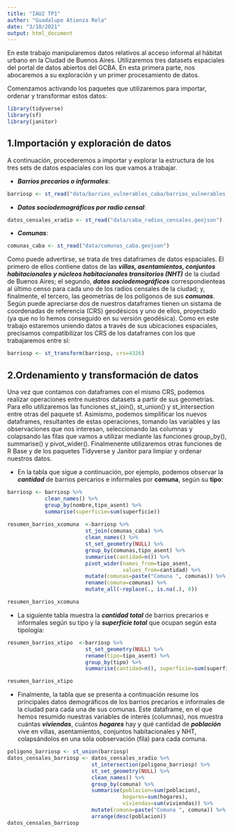 ```yaml
---
title: "IAU2 TP1"
author: "Guadalupe Atienza Rela"
date: "3/10/2021"
output: html_document
---
```


En este trabajo manipularemos datos relativos al acceso informal al hábitat urbano en la Ciudad de Buenos Aires. Utilizaremos tres datasets espaciales del portal de datos abiertos del GCBA. En esta primera parte, nos abocaremos a su exploración y un primer procesamiento de datos.

Comenzamos activando los paquetes que utilizaremos para importar, ordenar y transformar estos datos:

```r
library(tidyverse)
library(sf)
library(janitor)
```

## **1.Importación y exploración de datos**

A continuación, procederemos a importar y explorar la estructura de los tres sets de datos espaciales con los que vamos a trabajar.

* ***Barrios precarios o informales***:

```r
barriosp <- st_read("data/barrios_vulnerables_caba/barrios_vulnerables.shp")
```
* ***Datos sociodemográficos por radio censal***:

```r
datos_censales_xradio <- st_read("data/caba_radios_censales.geojson")
```
* ***Comunas***:

```r
comunas_caba <- st_read("data/comunas_caba.geojson")
```

Como puede advertirse, se trata de tres dataframes de datos espaciales. El primero de ellos contiene datos de las ***villas, asentamientos, conjuntos habitacionales y núcleos habitacionales transitorios (NHT)*** de la ciudad de Buenos Aires; el segundo, ***datos sociodemográficos*** correspondienteas al último censo para cada uno de los radios censales de la ciudad; y, finalmente, el tercero, las geometrías de los polígonos de sus ***comunas***. Según puede apreciarse dos de nuestros dataframes tienen un sistama de coordenadas de referencia (CRS) geodésicos y uno de ellos, proyectado (ya que no lo hemos conseguido en su versión geodésica). Como en este trabajo estaremos uniendo datos a través de sus ubicaciones espaciales, precisamos compatibilizar los CRS de los dataframes con los que trabajaremos entre sí:

```r
barriosp <- st_transform(barriosp, crs=4326)
```

## **2.Ordenamiento y transformación de datos** 

Una vez que contamos con dataframes con el mismo CRS, podemos realizar operaciones entre nuestros datasets a partir de sus geometrías. Para ello utilizaremos las funciones st_join(), st_union() y st_intersection entre otras del paquete sf. Asimismo, podemos simplificar los nuevos dataframes, resultantes de estas operaciones, tomando las variables y las observaciones que nos interesan, seleccionando las columnas y colapsando las filas que vamos a utilizar mediante las funciones group_by(), summarise() y pivot_wider(). Finalmenente utilizaremos otras funciones de R Base y de los paquetes Tidyverse y Janitor para limpiar y ordenar nuestros datos.  

* En la tabla que sigue a continuación, por ejemplo, podemos observar la ***cantidad*** de barrios percarios e informales por **comuna**, según su **tipo**:   

```r
barriosp <- barriosp %>% 
            clean_names() %>%
            group_by(nombre,tipo_asent) %>% 
            summarise(superficie=sum(superficie))
            
resumen_barrios_xcomuna  <-barriosp %>% 
                         st_join(comunas_caba) %>% 
                         clean_names() %>%    
                         st_set_geometry(NULL) %>% 
                         group_by(comunas,tipo_asent) %>% 
                         summarise(cantidad=n()) %>% 
                         pivot_wider(names_from=tipo_asent, 
                                     values_from=cantidad) %>% 
                         mutate(comunas=paste("Comuna ", comunas)) %>% 
                         rename(comuna=comunas) %>% 
                         mutate_all(~replace(., is.na(.), 0))

resumen_barrios_xcomuna
```

* La siguiente tabla muestra la ***cantidad total*** de barrios precarios e informales según su tipo y la ***superficie total*** que ocupan según esta tipología:

```r
resumen_barrios_xtipo  <-barriosp %>% 
                         st_set_geometry(NULL) %>%
                         rename(tipo=tipo_asent) %>%  
                         group_by(tipo) %>% 
                         summarise(cantidad=n(), superficie=sum(superficie))

resumen_barrios_xtipo
```
* Finalmente, la tabla que se presenta a continuación resume los principales datos demográficos de los barrios precarios e informales de la ciudad para cada una de sus comunas. Este dataframe, en el que hemos resumido nuestras variables de interés (columnas), nos muestra cuántas ***viviendas***, cuántos ***hogares*** hay y qué cantidad de ***población*** vive en villas, asentamientos, conjuntos habitacionales y NHT, colapsándolos en una sóla oobservación (fila) para cada comuna.

```r
poligono_barriosp <- st_union(barriosp)
datos_censales_barriosp <- datos_censales_xradio %>%  
                           st_intersection(poligono_barriosp) %>% 
                           st_set_geometry(NULL) %>%
                           clean_names() %>% 
                           group_by(comuna) %>% 
                           summarise(poblacion=sum(poblacion), 
                                     hogares=sum(hogares),
                                     viviendas=sum(viviendas)) %>% 
                           mutate(comuna=paste("Comuna ", comuna)) %>% 
                           arrange(desc(poblacion))
datos_censales_barriosp
```


